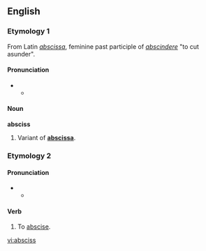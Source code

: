 ==English==

===Etymology 1===
From Latin ''[[abscissa]]'', feminine past participle of ''[[abscindere]]'' "to cut asunder".

====Pronunciation====
* {{a|RP}}
** {{IPA|/ˈæbsɪs/}}

====Noun====
'''absciss'''

# Variant of '''[[abscissa]]'''.

===Etymology 2===
{{back-form|abscission}}

====Pronunciation====
* {{a|RP}}
** {{IPA|/əbˈsɪs/}}
{{rfap}}

====Verb====
{{en-verb|absciss|es}}

# {{transitive|and|intransitive}} To [[abscise]].

[[vi:absciss]]